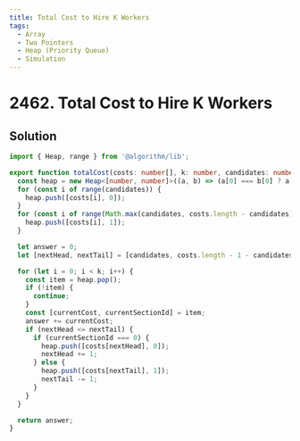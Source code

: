 ```yaml
---
title: Total Cost to Hire K Workers
tags:
  - Array
  - Two Pointers
  - Heap (Priority Queue)
  - Simulation
---
```


# 2462. Total Cost to Hire K Workers

<Badges>
  <LevelBadge level="medium" />
  <TopicBadge name="Array" slug="array" />
  <TopicBadge name="Two Pointers" slug="two-pointers" />
  <TopicBadge name="Heap (Priority Queue)" slug="heap-priority-queue" />
  <TopicBadge name="Simulation" slug="simulation" />
</Badges>

## Solution

```typescript filename="solution.ts" copy
import { Heap, range } from '@algorithm/lib';

export function totalCost(costs: number[], k: number, candidates: number): number {
  const heap = new Heap<[number, number]>((a, b) => (a[0] === b[0] ? a[1] - b[1] : a[0] - b[0]));
  for (const i of range(candidates)) {
    heap.push([costs[i], 0]);
  }
  for (const i of range(Math.max(candidates, costs.length - candidates), costs.length)) {
    heap.push([costs[i], 1]);
  }

  let answer = 0;
  let [nextHead, nextTail] = [candidates, costs.length - 1 - candidates];

  for (let i = 0; i < k; i++) {
    const item = heap.pop();
    if (!item) {
      continue;
    }
    const [currentCost, currentSectionId] = item;
    answer += currentCost;
    if (nextHead <= nextTail) {
      if (currentSectionId === 0) {
        heap.push([costs[nextHead], 0]);
        nextHead += 1;
      } else {
        heap.push([costs[nextTail], 1]);
        nextTail -= 1;
      }
    }
  }

  return answer;
}
```

<ProblemLink
  codingSite="leetcode"
  href="https://leetcode.com/problems/total-cost-to-hire-k-workers"
  title="Total Cost to Hire K Workers"
/>
